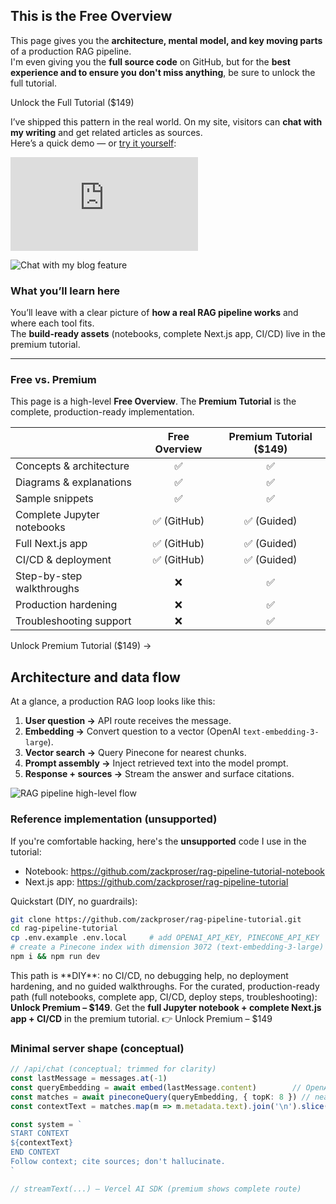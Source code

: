 
## This is the Free Overview

This page gives you the **architecture, mental model, and key moving parts** of a production RAG pipeline.  
I'm even giving you the **full source code** on GitHub, but for the **best experience and to ensure you don't miss anything**, be sure to unlock the full tutorial.

<div className="my-6 text-center">
  <Link
    href="/products/rag-pipeline-tutorial"
    className="inline-flex items-center px-6 py-3 text-lg font-bold text-white bg-orange-500 hover:bg-orange-600 rounded-lg transition-colors"
  >
    Unlock the Full Tutorial ($149)
  </Link>
</div>

I’ve shipped this pattern in the real world. On my site, visitors can **chat with my writing** and get related articles as sources.  
Here’s a quick demo — or [try it yourself](/chat):

<iframe
  className="youtube-video"
  src="https://www.youtube.com/embed/ii4aUE-6Okk"
  title="Building an AI chatbot with LangChain, Pinecone, OpenAI, and Vercel"
  frameBorder="0"
  allow="fullscreen"
></iframe>

<Image
  src="https://zackproser.b-cdn.net/images/rag-pipeline-hero.webp"
  width={800}
  height={600}
  alt="Chat with my blog feature"
/>

### What you’ll learn here

You’ll leave with a clear picture of **how a real RAG pipeline works** and where each tool fits.  
The **build-ready assets** (notebooks, complete Next.js app, CI/CD) live in the premium tutorial.

---

### Free vs. Premium

This page is a high-level **Free Overview**. The **Premium Tutorial** is the complete, production-ready implementation.

|                           | Free Overview | Premium Tutorial ($149) |
|---------------------------|:-------------:|:------------------------:|
| Concepts & architecture   | ✅            | ✅                       |
| Diagrams & explanations   | ✅            | ✅                       |
| Sample snippets           | ✅            | ✅                       |
| Complete Jupyter notebooks| ✅ (GitHub)   | ✅ (Guided)              |
| Full Next.js app          | ✅ (GitHub)   | ✅ (Guided)              |
| CI/CD & deployment        | ✅ (GitHub)   | ✅ (Guided)              |
| Step-by-step walkthroughs | ❌            | ✅                       |
| Production hardening      | ❌            | ✅                       |
| Troubleshooting support   | ❌            | ✅                       |

<div className="my-6 text-center">
  <Link
    href="/products/rag-pipeline-tutorial"
    className="inline-flex items-center px-6 py-3 font-semibold text-white bg-orange-500 hover:bg-orange-600 rounded-lg transition-colors"
  >
    Unlock Premium Tutorial ($149) →
  </Link>
</div>

## Architecture and data flow

At a glance, a production RAG loop looks like this:

1. **User question →** API route receives the message.  
2. **Embedding →** Convert question to a vector (OpenAI `text-embedding-3-large`).  
3. **Vector search →** Query Pinecone for nearest chunks.  
4. **Prompt assembly →** Inject retrieved text into the model prompt.  
5. **Response + sources →** Stream the answer and surface citations.

<Image
  src="https://zackproser.b-cdn.net/images/chat-with-blog-flowchart.webp"
  width={800}
  height={600}
  alt="RAG pipeline high-level flow"
/>

### Reference implementation (unsupported)

If you're comfortable hacking, here's the **unsupported** code I use in the tutorial:

- Notebook: https://github.com/zackproser/rag-pipeline-tutorial-notebook
- Next.js app: https://github.com/zackproser/rag-pipeline-tutorial

Quickstart (DIY, no guardrails):
```bash
git clone https://github.com/zackproser/rag-pipeline-tutorial.git
cd rag-pipeline-tutorial
cp .env.example .env.local     # add OPENAI_API_KEY, PINECONE_API_KEY
# create a Pinecone index with dimension 3072 (text-embedding-3-large)
npm i && npm run dev
```

<Callout type="warning" title="Heads up">
This path is **DIY**: no CI/CD, no debugging help, no deployment hardening, and no guided walkthroughs.  
For the curated, production-ready path (full notebooks, complete app, CI/CD, deploy steps, troubleshooting):
<strong><Link href="/products/rag-pipeline-tutorial">Unlock Premium – $149</Link></strong>.
</Callout>

<Callout type="info" title="Ready to build the real thing?">
Get the <strong>full Jupyter notebook + complete Next.js app + CI/CD</strong> in the premium tutorial.  
👉 <Link href="/products/rag-pipeline-tutorial">Unlock Premium – $149</Link>
</Callout>

### Minimal server shape (conceptual)

```ts
// /api/chat (conceptual; trimmed for clarity)
const lastMessage = messages.at(-1)
const queryEmbedding = await embed(lastMessage.content)        // OpenAI embeddings
const matches = await pineconeQuery(queryEmbedding, { topK: 8 }) // nearest chunks
const contextText = matches.map(m => m.metadata.text).join('\n').slice(0, 3000)

const system = `
START CONTEXT
${contextText}
END CONTEXT
Follow context; cite sources; don't hallucinate.
`

// streamText(...) — Vercel AI SDK (premium shows complete route)